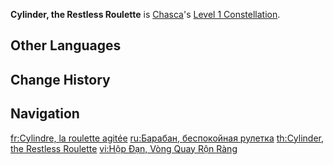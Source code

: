 {{Constellation Infobox
|image         = Constellation Cylinder, the Restless Roulette.png
|character     = Chasca
|level         = 1
|description   = When triggering the Passive Talent "Bullet Trick"'s "Spiritbinding Conversion," the 2nd Shadowhunt Shell loaded into the cylinder will be additionally converted into a Shining Shadowhunt Shell.<br>The chance to trigger "Spiritbinding Conversion" is increased: If there are party members who meet the Elemental Conversion Type requirements, the chance to trigger "Spiritbinding Conversion" is increased by 33.3%, up to a maximum of 100%.<br><br>You must first unlock the Passive Talent "Bullet Trick."<br><br>In addition, Chasca's Nightsoul point and Phlogiston consumption in her Nightsoul's Blessing state is decreased by 30% while out of combat.
|scale_att1    = 
|scale_att2    = 
|utility1      = 
|utility2      = 
}}
'''Cylinder, the Restless Roulette''' is [[Chasca]]'s [[Level 1 Constellation]].
<!--
==Gameplay Notes==
--><!--
==Preview==
{Preview
|file = Cylinder, the Restless Roulette Preview
}
-->
==Other Languages==
{{Other Languages
|en       = Cylinder, the Restless Roulette
|zhs      = 弹匣，躁动的轮盘
|zhs_rm   = Dànxiá, Zàodòng de Lúnpán
|zht      = 彈匣，躁動的輪盤
|zht_rm   = Dànxiá, Zàodòng de Lúnpán
|zh_tl    = {{w|Magazine (firearms)|Magazine}}, the Restless Roulette
|ja       = 弾倉・躍動のルーレット
|ja_rm    = Dansou - Yakudou no Ruuretto
|ja_tl    = Cylinder - Restless Roulette
|ko       = 탄창·회전하는 실린더
|ko_tl    = Magazine - the Rotating Cylinder
|es       = Cargador: Ruleta perpetua
|es_tl    = Charger: Perpetual Roulette
|fr       = Cylindre, la roulette agitée
|fr_tl    = Cylinder, the Restless Roulette
|ru       = Барабан, беспокойная рулетка
|ru_tl    = Cylinder, the Restless Roulette
|th       = Cylinder, the Restless Roulette
|vi       = Hộp Đạn, Vòng Quay Rộn Ràng
|vi_tl    = 
|de       = Das Magazin, rastloses Roulette
|de_tl    = The Magazine, Restless Roulette
|id       = Cylinder, the Restless Roulette
|pt       = Munição Carregada, Roleta Engatilhada
|pt_tl    = 
|tr       = Silindir, Huzursuz Rulet
|tr_tl    = 
|it       = Il tamburo, una roulette irrequieta
|it_tl    = 
}}

==Change History==
{{Change History|5.2}}

==Navigation==
{{Talent Navbox|Chasca}}

[[fr:Cylindre, la roulette agitée]]
[[ru:Барабан, беспокойная рулетка]]
[[th:Cylinder, the Restless Roulette]]
[[vi:Hộp Đạn, Vòng Quay Rộn Ràng]]